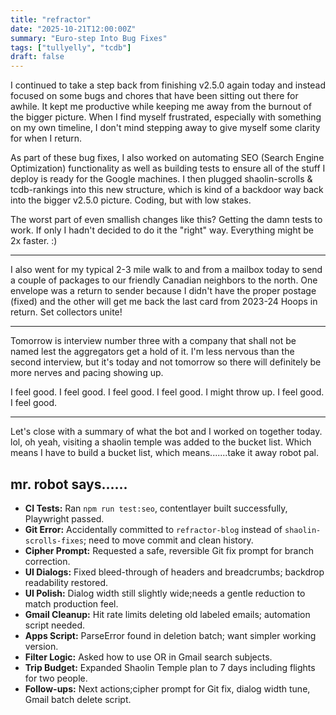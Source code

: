 ```yaml
---
title: "refractor"
date: "2025-10-21T12:00:00Z"
summary: "Euro-step Into Bug Fixes"
tags: ["tullyelly", "tcdb"]
draft: false
---
```


I continued to take a step back from finishing v2.5.0 again today and instead focused on some bugs and chores that have been sitting out there for awhile. It kept me productive while keeping me away from the burnout of the bigger picture. When I find myself frustrated, especially with something on my own timeline, I don't mind stepping away to give myself some clarity for when I return.

As part of these bug fixes, I also worked on automating SEO (Search Engine Optimization) functionality as well as building tests to ensure all of the stuff I deploy is ready for the Google machines. I then plugged shaolin-scrolls & tcdb-rankings into this new structure, which is kind of a backdoor way back into the bigger v2.5.0 picture. Coding, but with low stakes.

The worst part of even smallish changes like this? Getting the damn tests to work. If only I hadn't decided to do it the "right" way. Everything might be 2x faster. :)

---

I also went for my typical 2-3 mile walk to and from a mailbox today to send a couple of packages to our friendly Canadian neighbors to the north. One envelope was a return to sender because I didn't have the proper postage (fixed) and the other will get me back the last card from 2023-24 Hoops in return. Set collectors unite!

---

Tomorrow is interview number three with a company that shall not be named lest the aggregators get a hold of it. I'm less nervous than the second interview, but it's today and not tomorrow so there will definitely be more nerves and pacing showing up.

I feel good. I feel good. I feel good. I feel good. I might throw up. I feel good. I feel good.

---

Let's close with a summary of what the bot and I worked on together today. lol, oh yeah, visiting a shaolin temple was added to the bucket list. Which means I have to build a bucket list, which means.......take it away robot pal.

## mr. robot says......

- **CI Tests:** Ran `npm run test:seo`, contentlayer built successfully, Playwright passed.
- **Git Error:** Accidentally committed to `refractor-blog` instead of `shaolin-scrolls-fixes`; need to move commit and clean history.
- **Cipher Prompt:** Requested a safe, reversible Git fix prompt for branch correction.
- **UI Dialogs:** Fixed bleed-through of headers and breadcrumbs; backdrop readability restored.
- **UI Polish:** Dialog width still slightly wide;needs a gentle reduction to match production feel.
- **Gmail Cleanup:** Hit rate limits deleting old labeled emails; automation script needed.
- **Apps Script:** ParseError found in deletion batch; want simpler working version.
- **Filter Logic:** Asked how to use OR in Gmail search subjects.
- **Trip Budget:** Expanded Shaolin Temple plan to 7 days including flights for two people.
- **Follow-ups:** Next actions;cipher prompt for Git fix, dialog width tune, Gmail batch delete script.
